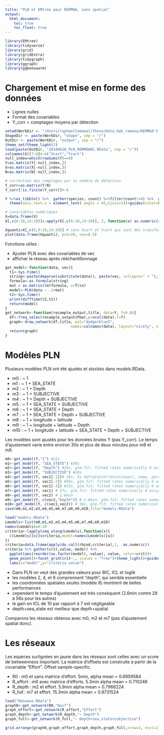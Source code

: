 ```yaml
---
title: "PLN et EMtree pour REMMOA, sans spatial"
output: 
  html_document:
    toc: true
    toc_float: true
---
```


```r
library(EMtree)
library(tidyverse)
library(grid)
library(gridExtra)
library(tidygraph)
library(ggraph)
library(ggbeeswarm)
```

# Chargement et mise en forme des données

* Lignes nulles
* Format des covariables
* Y_corr = comptages moyens par détection 

```r
setwd(WorkDir <- "/Users/raphaellemomal/these/Data_Oak_remmoa/REMMOA")
ShapeDir <- paste(WorkDir, "shape", sep = "/")
OutDir <- paste(WorkDir, "output", sep = "/")
theme_set(theme_light())
load(paste(OutDir, "20180620_PLN_REMMOANC.RData", sep = "/"))
colnames(X)[7:8]<-c("Xcart","Ycart")
null_index=which(rowSums(Y)==0)
Y=as.matrix(Y[-null_index,])
X=as.matrix(X[-null_index,])
N=as.matrix(N[-null_index,])

# correction des comptages par le nombre de détection
Y_corr=as.matrix(Y/N)
Y_corr[!is.finite(Y_corr)]<-0

Y %>%as_tibble() %>%  gather(species, count) %>%filter(count!=0) %>%  ggplot(aes(reorder(species,count), count, color=species))+geom_quasirandom()+labs(x="", title="Non nul counts")+ coord_flip()+
  theme(axis.text.x = element_text( angle = 45,hjust=1))+guides(color=FALSE)

```
```r
# covariables numériques
X=data.frame(X)
X[,c(6:10,14:20)]<-apply(X[,c(6:10,14:20)], 2, function(x) as.numeric(x))

Xquanti=X[,c(6,9:10,14:20)] # sans Xcart et Ycart qui sont des transformations de longi et lati
plot(data.frame(Xquanti), pch=20, cex=0.5)

```


Fonctions utiles :

* Ajuster PLN avec des covariables de vec
* afficher le réseau après rééchantillonnage

```r
get_model<-function(data, vec){
  t1<-Sys.time()
  string<-paste(deparse(substitute(data)), paste(vec, collapse=" + "), sep=" ~ ")
  formula<-as.formula(string)
  mat = as.matrix(lm(formula, x=T)$x)
  model<-PLN(data ~ -1+mat)
  t2<-Sys.time()
  print(difftime(t2,t1))
  return(model)
}
get_network<-function(resample_output,title, data=Y, f=0.8){
  df<-freq_selec(resample_output$Pmat,p=ncol(data),f=f)
  graph<-draw_network(df,title, pal="dodgerblue3", 
                              names=colnames(data), layout="nicely", size=3, curv=0.1)
  return(graph)
}
```

# Modèles PLN

Plusieurs modèles PLN ont été ajustés et stockés dans models.RData.

* m0 : ~ 1
* m1 : ~ 1 + SEA_STATE
* m2 : ~ 1 + Depth
* m3 : ~ 1 + SUBJECTIVE
* m4 : ~ 1 + Depth + SUBJECTIVE
* m5 : ~ 1 + SEA_STATE + SUBJECTIVE
* m6 : ~ 1 + SEA_STATE + Depth
* m7 : ~ 1 + SEA_STATE + Depth + SUBJECTIVE
* m8 : ~ 1 + longitude + latitude
* m9 : ~ 1 + longitude + latitude + Depth
* m10 : ~ 1 + longitude + latitude + SEA_STATE + Depth + SUBJECTIVE

Les modèles sont ajustés pour les données brutes Y (pas Y_corr). Le temps d'ajustement varie entre environ 30s et plus de deux minutes pour m8 et m9.

```r
m0<-get_model(Y,"1") #22s
m1<-get_model(Y, "SEA_STATE") #30s
m2<-get_model(Y, "Depth") #26s, glm.fit: fitted rates numerically 0 occurred 
m3<-get_model(Y, "SUBJECTIVE") #28s
m4<-get_model(Y, vec1[-1])# 28s, In doTryCatch(return(expr), name, parentenv, handler) :display list redraw           incomplete
m5<-get_model(Y, vec1[-2]) #56s, glm.fit: fitted rates numerically 0 occurred 
m6<-get_model(Y, vec1[-3]) #33s, glm.fit: fitted rates numerically 0 occurred 
m7<-get_model(Y, vec1) # 57s, glm.fit: fitted rates numerically 0 occurred 
m8<-get_model(Y, vec2) # 2.6min
m9<-get_model(Y, c(vec2,"Depth")) # 2.6min, glm.fit: fitted rates numerically 0 occurred 
m10<-get_model(Y, c(vec1,vec2)) # 56s, glm.fit: fitted rates numerically 0 occurred
save(m0,m1,m2,m3,m4,m5,m6,m7,m8,m9,m10,file="models.RData")
```


```r
load("models.RData")
Lmodels<-list(m0,m1,m2,m3,m4,m5,m6,m7,m8,m9,m10)
names(Lmodels)=0:10
criteria<-lapply(seq_along(Lmodels),function(x){
  c(Lmodels[[x]]$criteria,model=names(Lmodels)[x])
})
criteria=data.frame(apply(do.call(rbind,criteria),2,  as.numeric))
criteria %>% gather(crit,value,-model) %>% 
  ggplot(aes(reorder(as.factor(model),-value), value, color=crit))+
  geom_point()+facet_grid(crit~., scales = "free")+theme_light()+guides(color=FALSE)+
  labs(x="model",y="criteria value")
```

* Dans PLN on veut des grandes valeurs pour BIC, ICL et loglik
* les modèles 2, 4, et 6 comprennent "depth", qui semble essentielle
* les coordonnées spatiales seules (modèle 8) montrent de belles performances
* cependant le temps d'ajustement est très conséquent (2.6min contre 28 à 56s pour les autres)
* le gain en ICL de 10 par rapport à 7 est négligeable 
* depth+sea_state est meilleur que depth+spatial

Comparons les réseaux obtenus avec m0, m2 et m7 (pas d'ajustement spatial donc).

# Les réseaux 

Les espèces surlignées en jaune dans les réseaux sont celles avec un score de betweenness important. La matrice d'offsets est construite à partir de la covariable "Effort". Offset sample-specific.

* R0 : m0 et sans matrice d'effort. 5min, alpha mean = 0.6959584
* R_effort : m0 avec matrice d'efforts.  5.3min alpha mean =  0.710248
* R_depth : m2 et effort. 5.9min alpha mean = 0.7966224
* R_full : m7 et effort. 15.3min alpha mean = 0.9731524

```r

load("Reseaux.RData")
graph0<-get_network(R0,"Naif")
graph_effort<-get_network(R_effort,"Effort")
graph_depth<-get_network(R_depth,"~ Depth")
graph_full<-get_network(R_full,"~ Depth+sea_state+subjective")

grid.arrange(graph0,graph_effort,graph_depth,graph_full,nrow=2, ncol=2)

```

